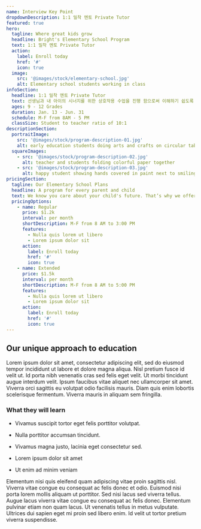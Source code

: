 ```yaml
---
name: Interview Key Point
dropdownDescription: 1:1 밀착 멘토 Private Tutor
featured: true
hero:
  tagline: Where great kids grow
  headline: Bright's Elementary School Program
  text: 1:1 밀착 멘토 Private Tutor
  action:
    label: Enroll today
    href: '#'
    icon: true
  image:
    src: '@images/stock/elementary-school.jpg'
    alt: Elementary school students working in class
infoSection:
  headline: 1:1 밀착 멘토 Private Tutor 
  text: 선생님과 내 아이의 시너지를 위한 상호작용 수업을 진행 함으로써 이해하기 쉽도록 개념 설명 , 문제 풀이 및 질의 응답 방식을 통하여 수업을 진행 합니다. Training 을 통하여 계획하는 영어 공부 습관 및 터득을 하도록 합니다. 유아, 초저학년 아이들을 가르치는 일은 학습하는 컨텐츠의 단순함과 달리 굉장히 까다로운 기술을 요합니다. 더불어, 아이들의 학습 능력에 한계가 없다는 점은 굉장히 놀랍고도 흥미로운 사실입니다. 그 점을 누구보다 잘 알기에 매 해 더 많은 아이들에게 단단한 발판이 되어주고자 노력하며 계속하여 이 일을 해오고 있습니다. 다년간의 경험과 노하우로 아이들과 소통하며 학습하는 레벨테스트 티칭 스킬 과외선생님을 보유하고 있습니다. 지금까지도 베이글에듀는 교재를 연구하고 맡은 학생들에게 가장 적합한 교육법이 무엇인지 고민하고 토론합니다.
  ages: 9 - 12 Grades
  duration: Jan. 13 - Jun. 31
  schedule: M-F from 8AM - 5 PM
  classSize: Student to teacher ratio of 10:1
descriptionSection:
  portraitImage:
    src: '@images/stock/program-description-01.jpg'
    alt: early education students doing arts and crafts on circular table
  squareImages:
    - src: '@images/stock/program-description-02.jpg'
      alt: teacher and students folding colorful paper together
    - src: '@images/stock/program-description-03.jpg'
      alt: happy student showing hands covered in paint next to smiling teacher
pricingSection:
  tagline: Our Elementary School Plans
  headline: A program for every parent and child
  text: We know you care about your child's future. That’s why we offer you the freedom to choose the right program for them.
  pricingOptions:
    - name: Regular
      price: $1.2k
      interval: per month
      shortDescription: M-F from 8 AM to 3:00 PM
      features:
        - Nulla quis lorem ut libero
        - Lorem ipsum dolor sit
      action:
        label: Enroll today
        href: '#'
        icon: true
    - name: Extended
      price: $1.5k
      interval: per month
      shortDescription: M-F from 8 AM to 5:00 PM
      features:
        - Nulla quis lorem ut libero
        - Lorem ipsum dolor sit
      action:
        label: Enroll today
        href: '#'
        icon: true
---
```


## Our unique approach to education

Lorem ipsum dolor sit amet, consectetur adipiscing elit, sed do eiusmod tempor incididunt ut labore et dolore magna aliqua. Nisl pretium fusce id velit ut. Id porta nibh venenatis cras sed felis eget velit. Ut morbi tincidunt augue interdum velit. Ipsum faucibus vitae aliquet nec ullamcorper sit amet. Viverra orci sagittis eu volutpat odio facilisis mauris. Diam quis enim lobortis scelerisque fermentum. Viverra mauris in aliquam sem fringilla.

### What they will learn

- Vivamus suscipit tortor eget felis porttitor volutpat.

- Nulla porttitor accumsan tincidunt.

- Vivamus magna justo, lacinia eget consectetur sed.

- Lorem ipsum dolor sit amet

- Ut enim ad minim veniam

Elementum nisi quis eleifend quam adipiscing vitae proin sagittis nisl. Viverra vitae congue eu consequat ac felis donec et odio. Euismod nisi porta lorem mollis aliquam ut porttitor. Sed nisi lacus sed viverra tellus. Augue lacus viverra vitae congue eu consequat ac felis donec. Elementum pulvinar etiam non quam lacus. Ut venenatis tellus in metus vulputate. Ultrices dui sapien eget mi proin sed libero enim. Id velit ut tortor pretium viverra suspendisse.
